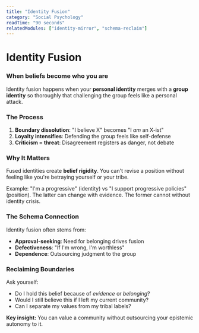 ```yaml
---
title: "Identity Fusion"
category: "Social Psychology"
readTime: "90 seconds"
relatedModules: ["identity-mirror", "schema-reclaim"]
---
```



# Identity Fusion

<div className="flex items-center gap-3 mb-4">
  <Users className="w-6 h-6 text-rose-400" />
  <h3 className="text-lg text-slate-200">When beliefs become who you are</h3>
</div>

Identity fusion happens when your **personal identity** merges with a **group identity** 
so thoroughly that challenging the group feels like a personal attack.

### The Process

1. **Boundary dissolution**: "I believe X" becomes "I *am* an X-ist"
2. **Loyalty intensifies**: Defending the group feels like self-defense
3. **Criticism = threat**: Disagreement registers as danger, not debate

### Why It Matters

Fused identities create **belief rigidity**. You can't revise a position without 
feeling like you're betraying yourself or your tribe.

Example: "I'm a progressive" (identity) vs "I support progressive policies" (position). 
The latter can change with evidence. The former cannot without identity crisis.

### The Schema Connection

Identity fusion often stems from:
- **Approval-seeking**: Need for belonging drives fusion
- **Defectiveness**: "If I'm wrong, I'm worthless"
- **Dependence**: Outsourcing judgment to the group

### Reclaiming Boundaries

Ask yourself:
- Do I hold this belief because of *evidence* or *belonging*?
- Would I still believe this if I left my current community?
- Can I separate my values from my tribal labels?

<div className="mt-6 p-4 bg-rose-900/20 border border-rose-700/30 rounded-xl">
  <p className="text-sm text-rose-300">
    <strong className="text-rose-200">Key insight:</strong> You can value a 
    community without outsourcing your epistemic autonomy to it.
  </p>
</div>